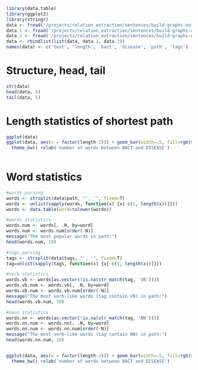 ```r
library(data.table)
library(ggplot2)
library(stringr)
data <- fread('/projects/relation_extraction/sentences/build-graphs-output.csv')
data.1 <- fread('/projects/relation_extraction/sentences/build-graphs-output-1.csv')
data.2 <- fread('/projects/relation_extraction/sentences/build-graphs-output-2.csv')
data <- rbindlist(list(data, data.1, data.2))
names(data) <- c('text', 'length', 'bact', 'disease', 'path', 'tags')
```

# Structure, head, tail
```r
str(data)
head(data, 5)
tail(data, 5)
```

# Length statistics of shortest path
```r
ggplot(data)
ggplot(data, aes(x = factor(length-2))) + geom_bar(width=.5, fill=rgb(0.6, 0.6, 0.6, alpha=0.7)) + 
  theme_bw() +xlab('number of words between BACT and DISEASE')
  
```

# Word statistics
```r
#words parsing
words <- strsplit(data$path, "', '", fixed=T)
words <- unlist(sapply(words, function(x) {x[-c(1, length(x))]}))
words <- data.table(word=tolower(words))

#words statistics
words.num <- words[, .N, by=word]
words.num <- words.num[order(-N)]
message("The most popular words in path:")
head(words.num, 10)

#tags parsing
tags <- strsplit(data$tags, "', '", fixed=T)
tag=unlist(sapply(tags, function(x) {x[-c(1, length(x))]}))

#verb statistics
words.vb <- words[as.vector(!is.na(str_match(tag, 'VB')))]
words.vb.num <- words.vb[, .N, by=word]
words.vb.num <- words.vb.num[order(-N)]
message("The most verb-like words (tag contain VB) in path:")
head(words.vb.num, 10)

#noun statistics
words.nn <- words[as.vector(!is.na(str_match(tag, 'NN')))]
words.nn.num <- words.nn[, .N, by=word]
words.nn.num <- words.nn.num[order(-N)]
message("The most verb-like words (tag contain NN) in path:")
head(words.nn.num, 10)


ggplot(data, aes(x = factor(length-2))) + geom_bar(width=.5, fill=rgb(0.6, 0.6, 0.6, alpha=0.7)) + 
  theme_bw() +xlab('number of words between BACT and DISEASE')
```
